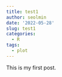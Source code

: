 ```yaml
---
title: test1
author: seolmin
date: '2022-05-28'
slug: test1
categories:
  - R
tags:
  - plot
---
```


This is my first post.